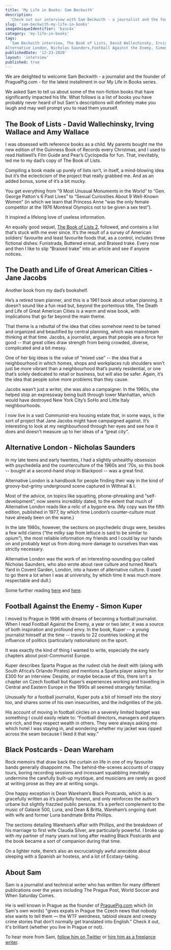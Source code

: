 ```yaml
---
title: 'My Life in Books: Sam Beckwith'
description:
  'Check out our interview with Sam Beckwith - a journalist and the founder of PraguePig.com - in which he shares five books that have impacted his life.'
slug: 'sam-beckwith-my-life-in-books'
imageUniqueIdentifier: 'bzuc4x'
category: 'my-life-in-books'
tags:
  'Sam Beckwith interview, The Book of Lists, David Wallechinsky, Irving Wallace, Amy Wallace, The Death and Life of Great American Cities, Jane Jacobs,
Alternative London, Nicholas Saunders,Football Against the Enemy, Simon Kuper, Black Postcards, Dean Wareham '
publishedDate: '12-23-2020'
layout: 'interview'
published: true
---
```


<p style={{ fontSize: '20px' }}>
  We are delighted to welcome Sam Beckwith - a journalist and the founder of
  PraguePig.com - for the latest installment in our My Life in Books series.
</p>

<p style={{ fontSize: '20px' }}>
  We asked Sam to tell us about some of the non-fiction books that have
  significantly impacted his life. What follows is a list of books you have
  probably never heard of but Sam's descriptions will definitely make you laugh
  and may well prompt you to read them yourself.
</p>

<Box textAlign="center">
  <h2>
    The Book of Lists - David Wallechinsky, Irving Wallace and Amy Wallace
  </h2>
</Box>

<Image266x400
  src="david-wallechinsky-the-book-of-lists_nqayyi"
  altText="The Book of Lists - David Wallechinsky, Irving Wallace and Amy Wallace"
  imageCategory="book-summaries"
/>

I was obsessed with reference books as a child. My parents bought me the new
edition of the Guinness Book of Records every Christmas, and I used to read
Halliwell’s Film Guide and Pear’s Cyclopedia for fun. That, inevitably, led me
to my dad’s copy of The Book of Lists.

Compiling a book made up purely of lists isn’t, in itself, a mind-blowing idea
but it’s the eclecticism of the project that really grabbed me. And as an added
bonus, some of it’s a bit mucky.

You get everything from “9 Most Unusual Monuments in the World” to “Gen. George
Patton's 6 Past Lives” to “Sexual Curiosities About 9 Well-Known Women” (in
which we learn that Princess Anne “was the only female competitor at the 1976
Montreal Olympics not to be given a sex test”).

It inspired a lifelong love of useless information.

An equally good sequel,
[The Book of Lists 2](https://www.amazon.com/Peoples-Almanac-Presents-Books-Lists/dp/0688035744/ref=as_li_ss_tl?dchild=1&keywords=the+book+of+lists+2&qid=1608723976&sr=8-1&linkCode=ll1&tag=paperbacktrav-20&linkId=809fe0e181274b419ab6d3691ee96bf1&language=en_US),
followed, and contains a list that’s stuck with me ever since. It’s the result
of a survey of American soldiers’ favourite and least favourite foods that, as a
control, includes three fictional dishes: Funistrada, Buttered ermal, and
Braised trake. Every now and then I like to slip “Braised trake” into an article
and see if anyone notices.

<AmazonCta link="https://www.amazon.com/Book-Lists-David-Wallechinsky/dp/1841956619/ref=as_li_ss_tl?dchild=1&keywords=The+Book+of+Lists+-+David+Wallechinsky,+Irving+Wallace+and+Amy+Wallace&qid=1608725490&sr=8-3&linkCode=ll1&tag=paperbacktrav-20&linkId=ae4323e05757bac698afd99e3d6d4091&language=en_US" />

<Box textAlign="center">
  <h2>The Death and Life of Great American Cities - Jane Jacobs</h2>
</Box>

<Image266x400
  src="jane-jacobs-the-death-and-life-of-great-american-cities_hr9dqc"
  altText="The Death and Life of Great American Cities - Jane Jacobs"
  imageCategory="book-summaries"
/>

Another book from my dad’s bookshelf.

He’s a retired town planner, and this is a 1961 book about urban planning. It
doesn’t sound like a fun read but, beyond the portentous title, The Death and
Life of Great American Cities is a warm and wise book, with implications that go
far beyond the main theme.

That theme is a rebuttal of the idea that cities somehow need to be tamed and
organized and beautified by central planning, which was mainstream thinking at
that time. Jacobs, a journalist, argues that people are a force for good -- that
great cities draw strength from being crowded, diverse, complicated and a bit
messy.

One of her big ideas is the value of “mixed use” -- the idea that a
neighbourhood in which homes, shops and workplaces rub shoulders won’t just be
more vibrant than a neighbourhood that’s purely residential, or one that’s
solely dedicated to retail or business, but will also be safer. Again, it’s the
idea that people solve more problems than they cause.

Jacobs wasn’t just a writer, she was also a campaigner. In the 1960s, she helped
stop an expressway being built through lower Manhattan, which would have
destroyed New York City’s SoHo and Little Italy neighbourhoods.

I now live in a vast Communist-era housing estate that, in some ways, is the
sort of project that Jane Jacobs might have campaigned against. It’s interesting
to look at my neighbourhood through her eyes and see how it does and doesn’t
measure up to her ideas of a “great city”.

<AmazonCta link="https://www.amazon.com/American-Cities-Anniversary-Modern-Library/dp/B006XEAHO6/ref=as_li_ss_tl?dchild=1&keywords=The+Death+and+Life+of+Great+American+Cities+-+Jane+Jacobs&qid=1608725528&sr=8-2&linkCode=ll1&tag=paperbacktrav-20&linkId=af1da8aa190e5d07fbf1e2e3f3e9745b&language=en_US" />

<Box textAlign="center">
  <h2>Alternative London - Nicholas Saunders</h2>
</Box>

<Image266x400
  src="nicholas-saunders-alternative-london_akxyip"
  altText="Alternative London - Nicholas Saunders"
  imageCategory="book-summaries"
/>

In my late teens and early twenties, I had a slightly unhealthy obsession with
psychedelia and the counterculture of the 1960s and ‘70s, so this book -- bought
at a second-hand shop in Blackpool -- was a great find.

Alternative London is a handbook for people finding their way in the kind of
groovy-but-grimy underground scene captured in Withnail & I.

Most of the advice, on topics like squatting, phone-phreaking and
“self-development”, now seems incredibly dated, to the extent that much of
Alternative London reads like a relic of a bygone era. (My copy was the fifth
edition, published in 1977, by which time London’s counter-culture must have
already been on the wane.)

In the late 1980s, however, the sections on psychedelic drugs were, besides a
few wild claims (“the milky sap from lettuce is said to be similar to opium”),
the most reliable information my friends and I could lay our hands on and
probably kept us from doing more damage to ourselves than was strictly
necessary.

Alternative London was the work of an interesting-sounding guy called Nicholas
Saunders, who also wrote about rave culture and turned Neal’s Yard in Covent
Garden, London, into a haven of alternative culture. (I used to go there a lot
when I was at university, by which time it was much more respectable and dull.)

Some further reading
[here](https://hatfulofhistory.wordpress.com/2012/11/05/from-alternative-london-by-nicholas-saunders-1974/)
and
[here](https://hqinfo.blogspot.com/2011/04/archive-alternative-london-1970-1982.html).

<AmazonCta link="https://www.amazon.com/Alternative-London-Nicholas-Saunders/dp/0704502879/ref=as_li_ss_tl?dchild=1&keywords=Alternative+London+-+Nicholas+Saunders&qid=1608731510&sr=8-1&linkCode=ll1&tag=paperbacktrav-20&linkId=7fa72dfc0b06f4da1bc4f43688ad47b5&language=en_US" />

<Box textAlign="center">
  <h2>Football Against the Enemy - Simon Kuper</h2>
</Box>

<Image266x400
  src="simon-kuper-football-against-the-enemy_ezrcls"
  altText="Football Against the Enemy - Simon Kuper"
  imageCategory="book-summaries"
/>

I moved to Prague in 1996 with dreams of becoming a football journalist. When I
read Football Against the Enemy, a year or two later, it was a source of both
inspiration and profound envy. In the book, Kuper -- a young journalist himself
at the time -- travels to 22 countries looking at the influence of politics
(particularly nationalism) on the sport.

It was exactly the kind of thing I wanted to write, especially the early
chapters about post-Communist Europe.

Kuper describes Sparta Prague as the rudest club he dealt with (along with South
Africa’s Orlando Pirates) and mentions a Sparta player asking him for £300 for
an interview. Despite, or maybe because of this, there isn’t a chapter on Czech
football but Kuper’s experiences working and travelling in Central and Eastern
Europe in the 1990s all seemed strangely familiar.

Unusually for a football journalist, Kuper puts a bit of himself into the story
too, and shares some of his own insecurities, and the indignities of the job.

His account of moving in football circles on a severely limited budget was
something I could easily relate to: “Football directors, managers and players
are rich, and they respect wealth in others. They were always asking me which
hotel I was staying in, and wondering whether my jacket was ripped across the
seam because I liked it that way.”

<AmazonCta link="https://www.amazon.com/Football-Against-Enemy-Simon-Kuper/dp/0752848771/ref=as_li_ss_tl?dchild=1&keywords=Football+Against+the+Enemy+-+Simon+Kuper&qid=1608731541&sr=8-2&linkCode=ll1&tag=paperbacktrav-20&linkId=e56f31edd231eb4c3496ca0aa30bce6a&language=en_US" />

<Box textAlign="center">
  <h2>Black Postcards - Dean Wareham</h2>
</Box>

<Image266x400
  src="dean-wareham-black-postcards_rhmncg"
  altText="Black Postcards - Dean Wareham"
  imageCategory="book-summaries"
/>

Rock memoirs that draw back the curtain on life in one of my favourite bands
generally disappoint me. The behind-the-scenes accounts of crappy tours, boring
recording sessions and incessant squabbling inevitably undermine the carefully
built-up mystique, and musicians are rarely as good at writing prose as they are
at writing songs.

One happy exception is Dean Wareham’s Black Postcards, which is as gracefully
written as it’s painfully honest, and only reinforces the author’s urbane but
slightly frazzled public persona. It’s a perfect complement to the music of
Galaxie 500, Luna, and Dean & Britta, Wareham’s ongoing duet with wife and
former Luna bandmate Britta Phillips.

The sections detailing Wareham’s affair with Phillips, and the breakdown of his
marriage to first wife Claudia Silver, are particularly powerful. I broke up
with my partner of many years not long after reading Black Postcards and the
book became a sort of companion during that time.

On a lighter note, there’s also an excruciatingly awful anecdote about sleeping
with a Spanish air hostess, and a lot of Ecstasy-taking.

<AmazonCta link="https://www.amazon.com/Black-Postcards-Memoir-Dean-Wareham/dp/0143115480/ref=as_li_ss_tl?dchild=1&keywords=Black+Postcards+-+Dean+Wareham&qid=1608731580&sr=8-1&linkCode=ll1&tag=paperbacktrav-20&linkId=61dc952adeb1838e93bf136e0f46ef43&language=en_US" />

## About Sam

Sam is a journalist and technical writer who has written for many different
publications over the years including The Prague Post, World Soccer and When
Saturday Comes.

He is well known in Prague as the founder of
[PraguePig.com](https://praguepig.com/) which (in Sam's own words) "gives expats
in Prague the Czech news that nobody else wants to tell them — the WTF
weirdness, tabloid sleaze and creepy crime stories that don’t normally get
translated into English." Check it out, it's brilliant (whether you live in
Prague or not).

To hear more from Sam, [follow him on Twitter](https://twitter.com/sambeckwith)
or
[hire him as a freelance writer](https://praguepig.com/about-praguepig/about-sam-beckwith/).
